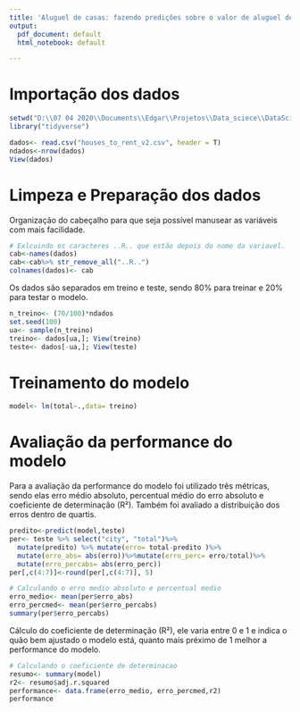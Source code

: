 ```yaml
---
title: 'Aluguel de casas: fazendo predições sobre o valor de aluguel decasas.'
output:
  pdf_document: default
  html_notebook: default

---
```


# Importação dos dados
```r
setwd("D:\\07 04 2020\\Documents\\Edgar\\Projetos\\Data_sciece\\DataScience_projects\\Vendas_casa")
library("tidyverse")

dados<- read.csv("houses_to_rent_v2.csv", header = T)
ndados<-nrow(dados) 
View(dados)
```

# Limpeza e Preparação dos dados

Organização do cabeçalho para que seja possível manusear as variáveis com mais facilidade.
```r
# Exlcuindo os caracteres ..R.. que estão depois do nome da variavel.
cab<-names(dados)
cab<-cab%>% str_remove_all("..R..")
colnames(dados)<- cab
```

Os dados são separados em treino e teste, sendo 80% para treinar e 20%
para testar o modelo.
```r
n_treino<- (70/100)*ndados
set.seed(100)
ua<- sample(n_treino)
treino<- dados[ua,]; View(treino)
teste<- dados[-ua,]; View(teste)
```


# Treinamento do modelo
```r
model<- lm(total~.,data= treino)

```

# Avaliação da performance do modelo
Para a avaliação da performance do modelo foi utilizado três métricas, sendo elas erro médio absoluto, percentual médio do erro absoluto e coeficiente de determinação (R²). Também foi avaliado a distribuição dos erros dentro de quartis.
```r
predito<-predict(model,teste)
per<- teste %>% select("city", "total")%>%
  mutate(predito) %>% mutate(erro= total-predito )%>%
  mutate(erro_abs= abs(erro))%>%mutate(erro_perc= erro/total)%>% 
  mutate(erro_percabs= abs(erro_perc))
per[,c(4:7)]<-round(per[,c(4:7)], 5)

# Calculando o erro medio absoluto e percentual medio
erro_medio<- mean(per$erro_abs)
erro_percmed<- mean(per$erro_percabs)
summary(per$erro_percabs)
```


Cálculo do coeficiente de determinação (R²), ele varia entre 0 e 1 e indica o quão bem ajustado o modelo está, quanto mais préximo de 1 melhor a performance do modelo.
```r
# Calculando o coeficiente de determinacao
resumo<- summary(model)
r2<- resumo$adj.r.squared
performance<- data.frame(erro_medio, erro_percmed,r2)
performance
```



